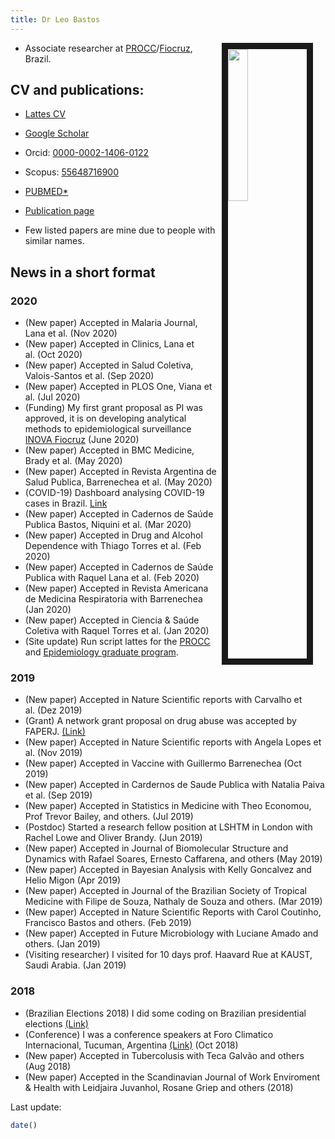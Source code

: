 ```yaml
---
title: Dr Leo Bastos
---
```


<link rel="stylesheet" href="styles.css" type="text/css">

<img src="files/fotoLeoLSHTM.jpg" style="width:25%; border:10px solid; margin-right: 20px" align="right">


- Associate researcher at [PROCC](http://www.procc.fiocruz.br)/[Fiocruz](http://www.fiocruz.br), Brazil.



## CV and publications:

- [Lattes CV](http://lattes.cnpq.br/5241799121437269)
- [Google Scholar](https://scholar.google.com/citations?user=A5VmZYMAAAAJ&hl=en)
- Orcid: [0000-0002-1406-0122](https://orcid.org/0000-0002-1406-0122)
- Scopus: [55648716900](https://www.scopus.com/authid/detail.uri?authorId=55648716900)
- [PUBMED*](https://www.ncbi.nlm.nih.gov/pubmed/?term=Bastos%2C%20Leonardo%20Soares%5BFull%20Author%20Name%5D%20or%20Bastos%2C%20Leonardo%5BFull%20Author%20Name%5D&cmd=DetailsSearch) 
- [Publication page](publications.html)

* Few listed papers are mine due to people with similar names.


## News in a short format


### 2020

- (New paper) Accepted in Malaria Journal, Lana et al. (Nov 2020)
- (New paper) Accepted in Clinics, Lana et al. (Oct 2020)
- (New paper) Accepted in Salud Coletiva, Valois-Santos et al. (Sep 2020)
- (New paper) Accepted in PLOS One, Viana et al. (Jul 2020)
- (Funding) My first grant proposal as PI was approved, it is on developing analytical methods to epidemiological surveillance [INOVA Fiocruz](https://portal.fiocruz.br/edital-geracao-de-conhecimento-enfrentamento-da-pandemia-e-pos-pandemia-covid-19-encomendas) (June 2020)
- (New paper) Accepted in BMC Medicine, Brady et al. (May 2020)
- (New paper) Accepted in Revista Argentina de Salud Publica, Barrenechea et al. (May 2020)
- (COVID-19) Dashboard analysing COVID-19 cases in Brazil. [Link](covid-19/)
- (New paper) Accepted in Cadernos de Saúde Publica Bastos, Niquini et al. (Mar 2020)
- (New paper) Accepted in Drug and Alcohol Dependence with Thiago Torres et al. (Feb 2020)
- (New paper) Accepted in Cadernos de Saúde Publica with Raquel Lana et al. (Feb 2020)
- (New paper) Accepted in Revista Americana de Medicina Respiratoria with Barrenechea (Jan 2020) 
- (New paper) Accepted in Ciencia & Saúde Coletiva with Raquel Torres et al. (Jan 2020)
- (Site update) Run script lattes for the [PROCC](PROCC/) and [Epidemiology graduate program](PGEpi/).


### 2019

- (New paper) Accepted in Nature Scientific reports with Carvalho et al. (Dez 2019)
- (Grant) A network grant proposal on drug abuse was accepted by FAPERJ. [(Link)](http://www.faperj.br/?id=3888.2.7)
- (New paper) Accepted in Nature Scientific reports with Angela Lopes et al. (Nov 2019)
- (New paper) Accepted in Vaccine with Guillermo Barrenechea (Oct 2019)
- (New paper) Accepted in Cardernos de Saude Publica with Natalia Paiva et al. (Sep 2019)
- (New paper) Accepted in Statistics in Medicine with Theo Economou, Prof Trevor Bailey, and others. (Jul 2019)
- (Postdoc) Started a research fellow position at LSHTM in London with Rachel Lowe and Oliver Brandy. (Jun 2019)
- (New paper) Accepted in Journal of Biomolecular Structure and Dynamics with Rafael Soares, Ernesto Caffarena, and others (May 2019)
- (New paper) Accepted in Bayesian Analysis with Kelly Goncalvez and Helio Migon (Apr 2019)
- (New paper) Accepted in Journal of the Brazilian Society of Tropical Medicine with Filipe de Souza, Nathaly de Souza and others. (Mar 2019)
- (New paper) Accepted in Nature Scientific Reports with Carol Coutinho, Francisco Bastos and others. (Feb 2019)
- (New paper) Accepted in Future Microbiology with Luciane Amado and others. (Jan 2019)
- (Visiting researcher) I visited for 10 days prof. Haavard Rue at KAUST, Saudi Arabia.  (Jan 2019)

### 2018

- (Brazilian Elections 2018) I did some coding on Brazilian presidential elections [(Link)](eleicoes2018.html)
- (Conference) I was a conference speakers at Foro Climatico Internacional, Tucuman, Argentina [(Link)](https://climactivo.com)  (Oct 2018)
- (New paper) Accepted in Tubercolusis with Teca Galvão and others (Aug 2018)
- (New paper) Accepted in the Scandinavian Journal of Work Enviroment & Health with Leidjaira Juvanhol, Rosane Griep and others (2018)

Last update:
```r
date()
```
